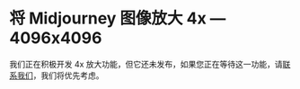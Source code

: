 # 将 Midjourney 图像放大 4x — 4096x4096

我们正在积极开发 4x 放大功能，但它还未发布，如果您正在等待这一功能，请[联系我们](https://www.imagineapi.dev/contact)，我们将优先考虑。
